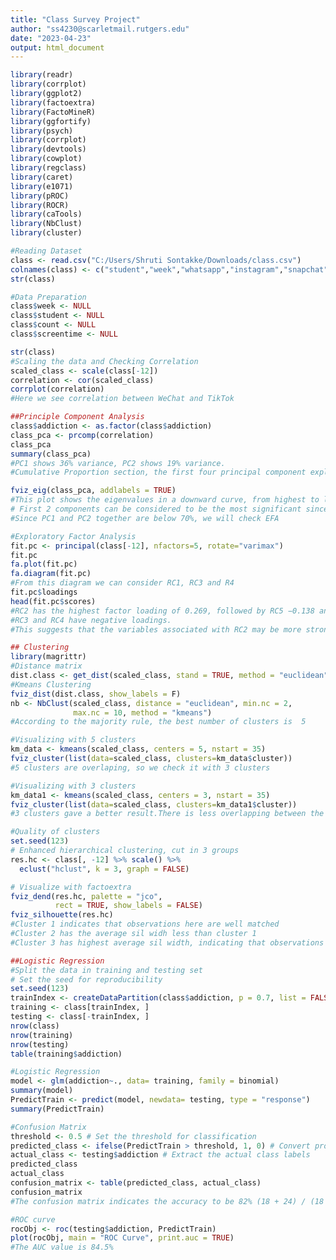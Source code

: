 ---
title: "Class Survey Project"
author: "ss4230@scarletmail.rutgers.edu"
date: "2023-04-23"
output: html_document
---
```{r}
library(readr)
library(corrplot)
library(ggplot2)
library(factoextra)
library(FactoMineR)
library(ggfortify)
library(psych)
library(corrplot)
library(devtools)
library(cowplot)
library(regclass)
library(caret)
library(e1071)
library(pROC)
library(ROCR)
library(caTools)
library(NbClust)
library(cluster)

#Reading Dataset
class <- read.csv("C:/Users/Shruti Sontakke/Downloads/class.csv")
colnames(class) <- c("student","week","whatsapp","instagram","snapchat","telegram","facebook","bereal","tiktok","wechat","twitter","linkedin","messages","screentime","count","addiction")
str(class)

#Data Preparation
class$week <- NULL
class$student <- NULL
class$count <- NULL
class$screentime <- NULL

str(class)
#Scaling the data and Checking Correlation
scaled_class <- scale(class[-12])
correlation <- cor(scaled_class)
corrplot(correlation)
#Here we see correlation between WeChat and TikTok
```


```{r}
##Principle Component Analysis
class$addiction <- as.factor(class$addiction)
class_pca <- prcomp(correlation)
class_pca
summary(class_pca)
#PC1 shows 36% variance, PC2 shows 19% variance.
#Cumulative Proportion section, the first four principal component explains almost 59% of the total variance. 

fviz_eig(class_pca, addlabels = TRUE)
#This plot shows the eigenvalues in a downward curve, from highest to lowest. 
# First 2 components can be considered to be the most significant since they contain almost 60% of the total information of the data.
#Since PC1 and PC2 together are below 70%, we will check EFA
```

```{r}
#Exploratory Factor Analysis
fit.pc <- principal(class[-12], nfactors=5, rotate="varimax")
fit.pc
fa.plot(fit.pc)
fa.diagram(fit.pc)
#From this diagram we can consider RC1, RC3 and R4
fit.pc$loadings
head(fit.pc$scores)
#RC2 has the highest factor loading of 0.269, followed by RC5 −0.138 and RC1 −0.152
#RC3 and RC4 have negative loadings. 
#This suggests that the variables associated with RC2 may be more strongly related to the underlying factor than the variables associated with RC3 and RC4.
```

```{r}
## Clustering
library(magrittr)
#Distance matrix
dist.class <- get_dist(scaled_class, stand = TRUE, method = "euclidean")
#Kmeans Clustering
fviz_dist(dist.class, show_labels = F)
nb <- NbClust(scaled_class, distance = "euclidean", min.nc = 2,
              max.nc = 10, method = "kmeans")
#According to the majority rule, the best number of clusters is  5 

#Visualizing with 5 clusters
km_data <- kmeans(scaled_class, centers = 5, nstart = 35)
fviz_cluster(list(data=scaled_class, clusters=km_data$cluster))
#5 clusters are overlaping, so we check it with 3 clusters

#Visualizing with 3 clusters
km_data1 <- kmeans(scaled_class, centers = 3, nstart = 35)
fviz_cluster(list(data=scaled_class, clusters=km_data1$cluster))
#3 clusters gave a better result.There is less overlapping between the clusters.

#Quality of clusters
set.seed(123)
# Enhanced hierarchical clustering, cut in 3 groups
res.hc <- class[, -12] %>% scale() %>%
  eclust("hclust", k = 3, graph = FALSE)

# Visualize with factoextra
fviz_dend(res.hc, palette = "jco",
          rect = TRUE, show_labels = FALSE)
fviz_silhouette(res.hc)
#Cluster 1 indicates that observations here are well matched
#Cluster 2 has the average sil widh less than cluster 1
#Cluster 3 has highest average sil width, indicating that observations are well matched.
```


```{r}
##Logistic Regression
#Split the data in training and testing set
# Set the seed for reproducibility
set.seed(123) 
trainIndex <- createDataPartition(class$addiction, p = 0.7, list = FALSE) # Split the data into 70% training and 30% testing
training <- class[trainIndex, ]
testing <- class[-trainIndex, ]
nrow(class)
nrow(training)
nrow(testing)
table(training$addiction)

#Logistic Regression
model <- glm(addiction~., data= training, family = binomial)
summary(model)
PredictTrain <- predict(model, newdata= testing, type = "response")
summary(PredictTrain)

#Confusion Matrix
threshold <- 0.5 # Set the threshold for classification
predicted_class <- ifelse(PredictTrain > threshold, 1, 0) # Convert probabilities to binary class
actual_class <- testing$addiction # Extract the actual class labels
predicted_class
actual_class
confusion_matrix <- table(predicted_class, actual_class)
confusion_matrix
#The confusion matrix indicates the accuracy to be 82% (18 + 24) / (18 + 6 + 4 + 24) = 0.82, or 82%

#ROC curve
rocObj <- roc(testing$addiction, PredictTrain)
plot(rocObj, main = "ROC Curve", print.auc = TRUE)
#The AUC value is 84.5%

```






